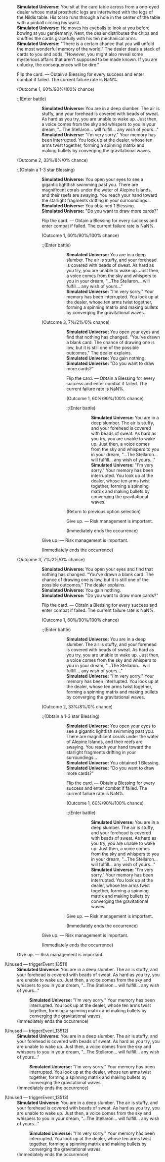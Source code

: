 {{Dialogue Start}}
:'''Simulated Universe:''' You sit at the card table across from a one-eyed dealer whose metal prosthetic legs are intertwined with the legs of the Nildis table. His torso runs through a hole in the center of the table with a pinball circling his waist.
:'''Simulated Universe:''' He moves his eyeballs to look at you before bowing at you gentlemanly. Next, the dealer distributes the chips and shuffles the cards gracefully with his ten mechanical arms.
:'''Simulated Universe:''' "There is a certain chance that you will unfold the most wonderful memory of the world." The dealer deals a stack of cards to you and adds, "However, you might also reveal some mysterious affairs that aren't supposed to be made known. If you are unlucky, the consequences will be dire."
:{{DIcon|Star}} Flip the card. &mdash; Obtain a Blessing for every success and enter combat if failed. The current failure rate is NaN%.
:;(Outcome 1, 60%/90%/100% chance)
::;(Enter battle)
:::{{Enemy List|Voidranger: Trampler*1/-25% HP; Guardian Shadow*1/-25% HP}}
:::'''Simulated Universe:''' You are in a deep slumber. The air is stuffy, and your forehead is covered with beads of sweat. As hard as you try, you are unable to wake up. Just then, a voice comes from the sky and whispers to you in your dream, "...The Stellaron... will fulfill... any wish of yours..."
:::'''Simulated Universe:''' "I'm very sorry." Your memory has been interrupted. You look up at the dealer, whose ten arms twist together, forming a spinning matrix and making bullets by converging the gravitational waves.
::;(Immediately ends the occurrence)
:;(Outcome 2, 33%/8%/0% chance)
::;(Obtain a 1-3 star Blessing)
:::'''Simulated Universe:''' You open your eyes to see a gigantic lightfish swimming past you. There are magnificent corals under the water of Alepine Islands, and their reefs are swaying. You reach your hand toward the starlight fragments drifting in your surroundings...
:::'''Simulated Universe:''' You obtained 1 Blessing.
:::'''Simulated Universe:''' "Do you want to draw more cards?"
:::{{DIcon|Star}} Flip the card. &mdash; Obtain a Blessing for every success and enter combat if failed. The current failure rate is NaN%.
:::;(Outcome 1, 60%/90%/100% chance)
::::;(Enter battle)
:::::{{Enemy List|Voidranger: Trampler*1/-25% HP; Guardian Shadow*1/-25% HP}}
:::::'''Simulated Universe:''' You are in a deep slumber. The air is stuffy, and your forehead is covered with beads of sweat. As hard as you try, you are unable to wake up. Just then, a voice comes from the sky and whispers to you in your dream, "...The Stellaron... will fulfill... any wish of yours..."
:::::'''Simulated Universe:''' "I'm very sorry." Your memory has been interrupted. You look up at the dealer, whose ten arms twist together, forming a spinning matrix and making bullets by converging the gravitational waves.
::::;(Immediately ends the occurrence)
:::;(Outcome 3, 7%/2%/0% chance)
:::::'''Simulated Universe:''' You open your eyes and find that nothing has changed. "You've drawn a blank card. The chance of drawing one is low, but it is still one of the possible outcomes," The dealer explains.
:::::'''Simulated Universe:''' You gain nothing.
:::::'''Simulated Universe:''' "Do you want to draw more cards?"
:::::{{DIcon|Star}} Flip the card. &mdash; Obtain a Blessing for every success and enter combat if failed. The current failure rate is NaN%.
:::::;(Outcome 1, 60%/90%/100% chance)
::::::;(Enter battle)
:::::::{{Enemy List|Voidranger: Trampler*1/-25% HP; Guardian Shadow*1/-25% HP}}
:::::::'''Simulated Universe:''' You are in a deep slumber. The air is stuffy, and your forehead is covered with beads of sweat. As hard as you try, you are unable to wake up. Just then, a voice comes from the sky and whispers to you in your dream, "...The Stellaron... will fulfill... any wish of yours..."
:::::::'''Simulated Universe:''' "I'm very sorry." Your memory has been interrupted. You look up at the dealer, whose ten arms twist together, forming a spinning matrix and making bullets by converging the gravitational waves.
::::::;(Immediately ends the occurrence)
:::::;(Return to previous option selection)
:::::{{DIcon|Star}} Give up. &mdash; Risk management is important.
:::::;(Immediately ends the occurrence)
:::{{DIcon|Star}} Give up. &mdash; Risk management is important.
:::;(Immediately ends the occurrence)
:;(Outcome 3, 7%/2%/0% chance)
:::'''Simulated Universe:''' You open your eyes and find that nothing has changed. "You've drawn a blank card. The chance of drawing one is low, but it is still one of the possible outcomes," The dealer explains.
:::'''Simulated Universe:''' You gain nothing.
:::'''Simulated Universe:''' "Do you want to draw more cards?"
:::{{DIcon|Star}} Flip the card. &mdash; Obtain a Blessing for every success and enter combat if failed. The current failure rate is NaN%.
:::;(Outcome 1, 60%/90%/100% chance)
::::;(Enter battle)
:::::{{Enemy List|Voidranger: Trampler*1/-25% HP; Guardian Shadow*1/-25% HP}}
:::::'''Simulated Universe:''' You are in a deep slumber. The air is stuffy, and your forehead is covered with beads of sweat. As hard as you try, you are unable to wake up. Just then, a voice comes from the sky and whispers to you in your dream, "...The Stellaron... will fulfill... any wish of yours..."
:::::'''Simulated Universe:''' "I'm very sorry." Your memory has been interrupted. You look up at the dealer, whose ten arms twist together, forming a spinning matrix and making bullets by converging the gravitational waves.
::::;(Immediately ends the occurrence)
:::;(Outcome 2, 33%/8%/0% chance)
::::;(Obtain a 1-3 star Blessing)
:::::'''Simulated Universe:''' You open your eyes to see a gigantic lightfish swimming past you. There are magnificent corals under the water of Alepine Islands, and their reefs are swaying. You reach your hand toward the starlight fragments drifting in your surroundings...
:::::'''Simulated Universe:''' You obtained 1 Blessing.
:::::'''Simulated Universe:''' "Do you want to draw more cards?"
:::::{{DIcon|Star}} Flip the card. &mdash; Obtain a Blessing for every success and enter combat if failed. The current failure rate is NaN%.
:::::;(Outcome 1, 60%/90%/100% chance)
::::::;(Enter battle)
:::::::{{Enemy List|Voidranger: Trampler*1/-25% HP; Guardian Shadow*1/-25% HP}}
:::::::'''Simulated Universe:''' You are in a deep slumber. The air is stuffy, and your forehead is covered with beads of sweat. As hard as you try, you are unable to wake up. Just then, a voice comes from the sky and whispers to you in your dream, "...The Stellaron... will fulfill... any wish of yours..."
:::::::'''Simulated Universe:''' "I'm very sorry." Your memory has been interrupted. You look up at the dealer, whose ten arms twist together, forming a spinning matrix and making bullets by converging the gravitational waves.
::::::;(Immediately ends the occurrence)
:::::{{DIcon|Star}} Give up. &mdash; Risk management is important.
:::::;(Immediately ends the occurrence)
:::{{DIcon|Star}} Give up. &mdash; Risk management is important.
:::;(Immediately ends the occurrence)
:{{DIcon|Star}} Give up. &mdash; Risk management is important.


;(Unused &mdash; triggerEvent_13511)
:'''Simulated Universe:''' You are in a deep slumber. The air is stuffy, and your forehead is covered with beads of sweat. As hard as you try, you are unable to wake up. Just then, a voice comes from the sky and whispers to you in your dream, "...The Stellaron... will fulfill... any wish of yours..."
::'''Simulated Universe:''' "I'm very sorry." Your memory has been interrupted. You look up at the dealer, whose ten arms twist together, forming a spinning matrix and making bullets by converging the gravitational waves.
:;(Immediately ends the occurrence)

;(Unused &mdash; triggerEvent_13512)
:'''Simulated Universe:''' You are in a deep slumber. The air is stuffy, and your forehead is covered with beads of sweat. As hard as you try, you are unable to wake up. Just then, a voice comes from the sky and whispers to you in your dream, "...The Stellaron... will fulfill... any wish of yours..."
::'''Simulated Universe:''' "I'm very sorry." Your memory has been interrupted. You look up at the dealer, whose ten arms twist together, forming a spinning matrix and making bullets by converging the gravitational waves.
:;(Immediately ends the occurrence)

;(Unused &mdash; triggerEvent_13513)
:'''Simulated Universe:''' You are in a deep slumber. The air is stuffy, and your forehead is covered with beads of sweat. As hard as you try, you are unable to wake up. Just then, a voice comes from the sky and whispers to you in your dream, "...The Stellaron... will fulfill... any wish of yours..."
::'''Simulated Universe:''' "I'm very sorry." Your memory has been interrupted. You look up at the dealer, whose ten arms twist together, forming a spinning matrix and making bullets by converging the gravitational waves.
:;(Immediately ends the occurrence)
{{Dialogue End}}